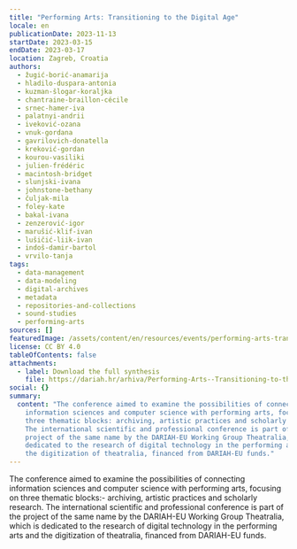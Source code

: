 ```yaml
---
title: "Performing Arts: Transitioning to the Digital Age"
locale: en
publicationDate: 2023-11-13
startDate: 2023-03-15
endDate: 2023-03-17
location: Zagreb, Croatia
authors:
  - žugić-borić-anamarija
  - hladilo-duspara-antonia
  - kuzman-šlogar-koraljka
  - chantraine-braillon-cécile
  - srnec-hamer-iva
  - palatnyi-andrii
  - iveković-ozana
  - vnuk-gordana
  - gavrilovich-donatella
  - kreković-gordan
  - kourou-vasiliki
  - julien-frédéric
  - macintosh-bridget
  - slunjski-ivana
  - johnstone-bethany
  - čuljak-mila
  - foley-kate
  - bakal-ivana
  - zenzerović-igor
  - marušić-klif-ivan
  - lušičić-liik-ivan
  - indoš-damir-bartol
  - vrvilo-tanja
tags:
  - data-management
  - data-modeling
  - digital-archives
  - metadata
  - repositories-and-collections
  - sound-studies
  - performing-arts
sources: []
featuredImage: /assets/content/en/resources/events/performing-arts-transitioning-to-the-digital-age/image.png
license: CC BY 4.0
tableOfContents: false
attachments:
  - label: Download the full synthesis
    file: https://dariah.hr/arhiva/Performing-Arts--Transitioning-to-the-Digital-Age--Book-of-Abstracts.pdf
social: {}
summary:
  content: "The conference aimed to examine the possibilities of connecting
    information sciences and computer science with performing arts, focusing on
    three thematic blocks: archiving, artistic practices and scholarly research.
    The international scientific and professional conference is part of the
    project of the same name by the DARIAH-EU Working Group Theatralia, which is
    dedicated to the research of digital technology in the performing arts and
    the digitization of theatralia, financed from DARIAH-EU funds."
---
```

The conference aimed to examine the possibilities of connecting information sciences and computer science with performing arts, focusing on three thematic blocks:- archiving, artistic practices and scholarly research. The international scientific and professional conference is part of the project of the same name by the DARIAH-EU Working Group Theatralia, which is dedicated to the research of digital technology in the performing arts and the digitization of theatralia, financed from DARIAH-EU funds.
